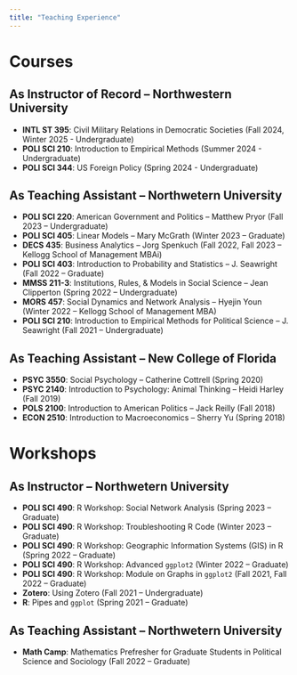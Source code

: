 ```yaml
---
title: "Teaching Experience"
---
```




# Courses

## As Instructor of Record -- Northwestern University

- **INTL ST 395**: Civil Military Relations in Democratic Societies (Fall 2024, Winter 2025 - Undergraduate)
- **POLI SCI 210**: Introduction to Empirical Methods (Summer 2024 - Undergraduate)
- **POLI SCI 344**: US Foreign Policy (Spring 2024 - Undergraduate)

## As Teaching Assistant -- Northwetern University

- **POLI SCI 220**: American Government and Politics – Matthew Pryor (Fall 2023 – Undergraduate)
- **POLI SCI 405**: Linear Models – Mary McGrath (Winter 2023 – Graduate)
- **DECS 435**: Business Analytics – Jorg Spenkuch (Fall 2022, Fall 2023 – Kellogg School of Management MBAi)
- **POLI SCI 403**: Introduction to Probability and Statistics – J. Seawright (Fall 2022 – Graduate)
- **MMSS 211-3**: Institutions, Rules, & Models in Social Science – Jean Clipperton (Spring 2022 – Undergraduate)
- **MORS 457**: Social Dynamics and Network Analysis – Hyejin Youn (Winter 2022 – Kellogg
School of Management MBA)
- **POLI SCI 210**: Introduction to Empirical Methods for Political Science – J. Seawright (Fall 2021 – Undergraduate)

## As Teaching Assistant -- New College of Florida

- **PSYC 3550**: Social Psychology – Catherine Cottrell (Spring 2020)
- **PSYC 2140**: Introduction to Psychology: Animal Thinking – Heidi Harley (Fall 2019)
- **POLS 2100**: Introduction to American Politics – Jack Reilly (Fall 2018)
- **ECON 2510**: Introduction to Macroeconomics – Sherry Yu (Spring 2018)

# Workshops

## As Instructor -- Northwetern University

- **POLI SCI 490**: R Workshop: Social Network Analysis (Spring 2023 – Graduate)
- **POLI SCI 490**: R Workshop: Troubleshooting R Code (Winter 2023 – Graduate)
- **POLI SCI 490**: R Workshop: Geographic Information Systems (GIS) in R (Spring 2022 – Graduate)
- **POLI SCI 490**: R Workshop: Advanced `ggplot2` (Winter 2022 – Graduate)
- **POLI SCI 490**: R Workshop: Module on Graphs in `ggplot2` (Fall 2021, Fall 2022 – Graduate)
- **Zotero**: Using Zotero (Fall 2021 – Undergraduate)
- **R**: Pipes and `ggplot` (Spring 2021 – Graduate)

## As Teaching Assistant -- Northwetern University

- **Math Camp**: Mathematics Prefresher for Graduate Students in Political Science and Sociology (Fall 2022 – Graduate)





